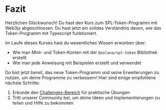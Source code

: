 
# Fazit

Herzlichen Glückwunsch! Du hast den Kurs zum SPL-Token-Programm mit Web3js abgeschlossen. Du hast jetzt ein solides Verständnis davon, wie das Token-Programm mit Typescript funktioniert.

<ArticleSection name="Was du gelernt hast" id="what-you-learned" level="h2" />

Im Laufe dieses Kurses hast du wesentliches Wissen erworben über:
- Wie man Mint- und Token-Konten mit der `@solana/spl-token` Bibliothek erstellt
- Wie man jede Anweisung mit Beispielen erstellt und verwendet

<ArticleSection name="Nächste Schritte" id="next-steps" level="h2" />

Du bist jetzt bereit, das neue Token-Programm und seine Erweiterungen zu nutzen, um deine Programme zu verbessern! Hier sind einige empfohlene nächste Schritte:

1. Erkunde den [Challenges-Bereich](/de/challenges) für praktische Übungen
2. Tritt unserer Community bei, um deine Ideen und Implementierungen zu teilen und Hilfe zu bekommen
